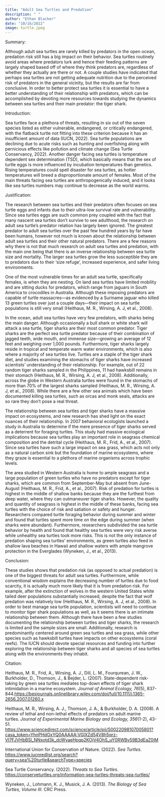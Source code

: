 ```yaml
---
title: "Adult Sea Turtles and Predation"
description: " "
author: "Ethan Blacher"
date: "10/16/2022"
image: turtle.jpeg 
---
```


Summary:

Although adult sea turtles are rarely killed by predators in the open ocean, predation risk still has a big impact on their behavior. Sea turtles routinely avoid areas where predators lurk and hence their feeding patterns are largely shaped based off of where they think predators are, regardless of whether they actually are there or not. A couple studies have indicated that perhaps sea turtles are not getting adequate nutrition due to the perceived risk of predators in the general vicinity, but the results are far from conclusive. In order to better protect sea turtles it is essential to have a better understanding of their relationship with predators, which can be accomplished by devoting more resources towards studying the dynamics between sea turtles and their main predator: the tiger shark.

Introduction:

Sea turtles face a plethora of threats, resulting in six out of the seven species listed as either vulnerable, endangered, or critically endangered, with the flatback turtle not fitting into these criterion because it has an insufficient amount of data (IUCN, 2022). Sea turtle populations are declining due to acute risks such as hunting and overfishing along with pernicious effects like pollution and climate change (Sea Turtle Conservancy, 2022). Another danger facing sea turtles is temperature dependent sex determination (TSD), which basically means that the sex of turtle eggs is more influenced by incubation temperatures than genetics. Rising temperatures could spell disaster for sea turtles, as hotter temperatures will breed a disproportionate amount of females. Most of the main threats facing sea turtles are anthropogenically induced, and it looks like sea turtles numbers may continue to decrease as the world warms.

Justification:

The research between sea turtles and their predators often focuses on sea turtle eggs and infants due to their ultra-low survival rate and vulnerability. Since sea turtles eggs are such common prey coupled with the fact that many nascent sea turtles don't survive to see adulthood, the research on adult sea turtle's predator relation has largely been ignored. The greatest predator to adult sea turtles over the past few hundred years by far have been humans, however not much is known about the relationship between adult sea turtles and their other natural predators. There are a few reasons why there is not that much research on adult sea turtles and predation, with the main one being that there is an inverse relationship between sea turtle size and mortality. The larger sea turtles grow the less susceptible they are to predators due to their 'size refuge', increased experience, and safer living environments.

One of the most vulnerable times for an adult sea turtle, specifically females, is when they are nesting. On land sea turtles have limited mobility and are sitting ducks for predators, which range from jaguars in South America to crocodiles in Australia. Although these imposing predators are capable of turtle massacres---as evidenced by a Suriname jaguar who killed 13 green turtles over just a couple days---their impact on sea turtle populations is still very small (Heithaus, M. R., Wirsing, A. J, et al., 2008).

In the ocean, adult sea turtles have very few predators, with sharks being the main danger. Although occasionally a bull shark or white shark will attack a sea turtle, tiger sharks are their most common predator. Tiger sharks are the perfect sea turtle predator because of their combination of jagged teeth, wide mouth, and immense size---growing an average of 12 feet and weighing over 1,000 pounds. Furthermore, tiger sharks largely reside in tropical and temperate warm water environments, which is also where a majority of sea turtles live. Turtles are a staple of the tiger shark diet, and studies examining the stomachs of tiger sharks have increased scientists' understanding of their relationship. For example, out of 22 random tiger sharks sampled in the Philippines, 11 had hawksbill remains in their stomach (Heithaus, M. R., Wirsing, A. J, et al., 2008). Additionally, across the globe in Western Australia turtles were found in the stomachs of more than 70% of the largest sharks sampled (Heithaus, M. R., Wirsing, A. J, et al., 2008). While there are a few other sea animals which have been documented killing sea turtles, such as orcas and monk seals, attacks are so rare they don't pose a real threat.

The relationship between sea turtles and tiger sharks have a massive impact on ecosystems, and new research has shed light on the exact nuances of their relationship. In 2007 behavioral ecologists launched a study in Australia to determine if the mere presence of tiger sharks served as a deterrent for foraging turtles. This study had massive ecological implications because sea turtles play an important role in seagrass chemical composition and the detrital cycle (Heithaus, M. R., Frid, A., et al., 2007). Since sea turtles have such a large impact on sea grass, which acts not only as a natural carbon sink but the foundation of marine ecosystems, where they graze is essential to a plethora of marine organisms across trophic levels.

The area studied in Western Australia is home to ample seagrass and a large population of green turtles who have no predators except for tiger sharks, which are common from September-May but absent from June-August (Heithaus, M. R., Frid, A., et al., 2007). Risk of predation for turtles is highest in the middle of shallow banks because they are the furthest from deep water, where they can outmaneuver tiger sharks. However, the quality and quantity of seagrass is highest in the middle of these banks, facing sea turtles with the choice of risk and satiation or safety and hunger. Researchers compared turtle foraging behavior during summer and winter and found that turtles spent more time on the edge during summer (when sharks were abundant). Furthermore, researchers subdivided the sea turtle behavior by health and found that healthy sea turtles were very risk averse while unhealthy sea turtles took more risks. This is not the only instance of predation shaping sea turtles' environments, as green turtles also feed in shallow lava beaches in Hawaii and shallow waters with ample mangrove protection in the Everglades (Wyneken, J., et al., 2013).

Conclusion:

These studies shows that predation risk (as opposed to actual predation) is one of the biggest threats for adult sea turtles. Furthermore, while conventional wisdom explains the decreasing number of turtles due to food scarcity, it is actually much more likely that it is from predation risk. For example, after the extinction of wolves in the western United States white tailed deer populations substantially increased, despite the fact that wolf predation was relatively low (Heithaus, M. R., Wirsing, A. J, et al., 2008). In order to best manage sea turtle population, scientists will need to continue to monitor tiger shark populations as well, as it seems there is an intimate relationship between them. Although there have been a few studies documenting the relationship between turtles and tiger sharks, the research is limited and the sample sizes are small. Additionally, research is predominantly centered around green sea turtles and sea grass, while other species such as hawksbill turtles have impacts on other ecosystems (coral reefs). The IUCN should devote special resources and funding into further exploring the relationship between tiger sharks and all species of sea turtles along with the environments they inhabit.

Citation:

Heithaus, M. R., Frid, A., Wirsing, A. J., Dill, L. M., Fourqurean, J. W., Burkholder, D., Thomson, J., & Bejder, L. (2007). State-dependent risk-taking by green sea turtles mediates top-down effects of tiger shark intimidation in a marine ecosystem. *Journal of Animal Ecology, 76*(5), 837-844.<https://besjournals.onlinelibrary.wiley.com/doi/full/10.1111/j.1365-2656.2007.01260.x>

Heithaus, M. R., Wirsing, A. J., Thomson, J. A., & Burkholder, D. A. (2008). A review of lethal and non-lethal effects of predators on adult marine turtles. *Journal of Experimental Marine Biology and Ecology, 356*(1-2), 43-51. <https://www.sciencedirect.com/science/article/pii/S0022098107005801?casa_token=YhnPHdOxYQ0AAAAA:VGlXZd54V8h5qrz-VI7FJVHbBSl_NNxotd3k_dcWyaeHpqp2KOjV4OhS_uY0RWBv59B3dEaZ0iM>

International Union for Conservation of Nature. (2022). *Sea Turtles*. <https://www.iucnredlist.org/search?query=sea%20turtle&searchType=species>

Sea Turtle Conservancy. (2022). *Threats to Sea Turtles*. <https://conserveturtles.org/information-sea-turtles-threats-sea-turtles/>

Wyneken, J., Lohmann, K. J., Musick, J. A. (2013). *The Biology of Sea Turtles, Volume III*. CRC Press.
